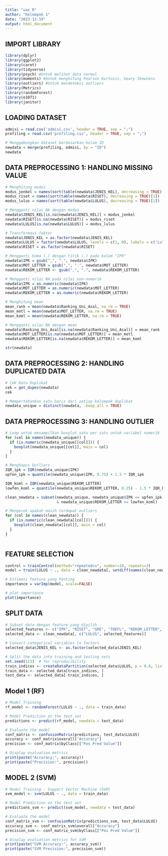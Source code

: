 ```yaml
---
title: "uas R"
author: "Kelompok 1"
date: "2023-12-19"
output: html_document
---
```


## IMPORT LIBRARY
```r
library(dplyr)
library(ggplot2)
library(caret)
library(tidyverse)
library(psych) #Untuk melihat data normal
library(moments) #Untuk menghitung Pearson Kurtosis, Geary Skewness
library(outliers) #Untuk mendeteksi outliers
library(Metrics)
library(randomForest)
library(e1071)
library(janitor)
```


## LOADING DATASET
```r
admisi = read.csv('admisi.csv', header = TRUE, sep = ";")
profiling = read.csv('profiling.csv', header = TRUE, sep = ";")

# Menggabungkan dataset berdasarkan kolom ID
newdata = merge(profiling, admisi, by = "ID")
newdata
```


## DATA PREPROCESSING 1: HANDLING MISSING VALUE
```r

# Menghitung modus
modus_jenkel = names(sort(table(newdata$JENIS_KEL), decreasing = TRUE)[1])
modus_riset = names(sort(table(newdata$RISET), decreasing = TRUE)[1])
modus_lulus = names(sort(table(newdata$LULUS), decreasing = TRUE)[1])

# Mengganti nilai NA dengan modus
newdata$JENIS_KEL[is.na(newdata$JENIS_KEL)] = modus_jenkel
newdata$RISET[is.na(newdata$RISET)] = modus_riset
newdata$LULUS[is.na(newdata$LULUS)] = modus_lulus

# Transformasi faktor
newdata$JENIS_KEL = as.factor(newdata$JENIS_KEL)
newdata$LULUS = factor(newdata$LULUS, levels = c(1, 0), labels = c('Lulus', 'Tidak Lulus'))
newdata$RISET = as.factor(newdata$RISET)

# Mengganti koma (,) dengan titik (.) pada kolom "IPK"
newdata$IPK = gsub(",", ".", newdata$IPK)
newdata$MOT_LETTER = gsub(",", ".", newdata$MOT_LETTER)
newdata$REKOM_LETTER <- gsub(",", ".", newdata$REKOM_LETTER)

# Mengganti nilai NA pada nilai non-numerik
newdata$IPK = as.numeric(newdata$IPK)
newdata$MOT_LETTER = as.numeric(newdata$MOT_LETTER)
newdata$REKOM_LETTER = as.numeric(newdata$REKOM_LETTER)

# Menghitung mean
mean_rank = mean(newdata$Ranking_Uni_Asal, na.rm = TRUE)
mean_motl = mean(newdata$MOT_LETTER, na.rm = TRUE)
mean_koml = mean(newdata$REKOM_LETTER, na.rm = TRUE)

# Mengganti nilai NA dengan mean
newdata$Ranking_Uni_Asal[is.na(newdata$Ranking_Uni_Asal)] = mean_rank
newdata$MOT_LETTER[is.na(newdata$MOT_LETTER)] = mean_motl
newdata$REKOM_LETTER[is.na(newdata$REKOM_LETTER)] = mean_koml

str(newdata)

```


## DATA PREPROCESSING 2: HANDLING DUPLICATED DATA
```R

# Cek Data Duplikat
cek = get_dupes(newdata)
cek

# Mempertahankan satu baris dari setiap kelompok duplikat
newdata_unique = distinct(newdata, .keep_all = TRUE)

```


## DATA PREPROCESSING 3: HANDLING OUTLIER

```r

# Loop untuk menampilkan boxplot satu per satu untuk variabel numerik
for (col in names(newdata_unique)) {
  if (is.numeric(newdata_unique[[col]])) {
    boxplot(newdata_unique[[col]], main = col)
  }
}

# Menghapus Outliers
IQR_ipk = IQR(newdata_unique$IPK)
upfen_ipk = quantile(newdata_unique$IPK, 0.75) + 1.5 * IQR_ipk

IQR_koml = IQR(newdata_unique$REKOM_LETTER)
lowfen_koml = quantile(newdata_unique$REKOM_LETTER, 0.25) - 1.5 * IQR_koml

clean_newdata = subset(newdata_unique, newdata_unique$IPK <= upfen_ipk 
                       & newdata_unique$REKOM_LETTER >= lowfen_koml)

# Mengecek apakah masih terdapat outliers
for (col in names(clean_newdata)) {
  if (is.numeric(clean_newdata[[col]])) {
    boxplot(clean_newdata[[col]], main = col)
  }
}



```



## FEATURE SELECTION
```r

control = trainControl(method="repeatedcv", number=10, repeats=3)
model = train(LULUS ~ ., data = clean_newdata[, setdiff(names(clean_newdata), "NAMA")], method = "lvq", preProcess = "scale", trControl = control)

# Estimasi Feature yang Penting
importance = varImp(model, scale=FALSE)

# plot importance
plot(importance)

```

## SPLIT DATA
```r
# Subset data dengan feature yang dipilih
selected_features <- c("IPK", "RISET", "GRE", "TOEFL", "REKOM_LETTER", "MOT_LETTER", "JENIS_KEL", "USIA")
selected_data <- clean_newdata[, c("LULUS", selected_features)]

# Convert categorical variables to factors
selected_data$JENIS_KEL <- as.factor(selected_data$JENIS_KEL)

# Split the data into training and testing sets
set.seed(123)  # for reproducibility
train_indices <- createDataPartition(selected_data$LULUS, p = 0.8, list = FALSE)
train_data <- selected_data[train_indices, ]
test_data <- selected_data[-train_indices, ]

```


## Model 1 (RF)
```r

# Model Training
rf_model <- randomForest(LULUS ~ ., data = train_data)

# Model Prediction on the test set
predictions <- predict(rf_model, newdata = test_data)

# Evaluate the model
conf_matrix <- confusionMatrix(predictions, test_data$LULUS)
accuracy <- conf_matrix$overall["Accuracy"]
precision <- conf_matrix$byClass[["Pos Pred Value"]]

# Display evaluation metrics
print(paste("Accuracy:", accuracy))
print(paste("Precision:", precision))


```

## MODEL 2 (SVM)
```r
# Model Training - Support Vector Machine (SVM)
svm_model <- svm(LULUS ~ ., data = train_data)

# Model Prediction on the test set
predictions_svm <- predict(svm_model, newdata = test_data)

# Evaluate the model
conf_matrix_svm <- confusionMatrix(predictions_svm, test_data$LULUS)
accuracy_svm <- conf_matrix_svm$overall["Accuracy"]
precision_svm <- conf_matrix_svm$byClass[["Pos Pred Value"]]

# Display evaluation metrics for SVM
print(paste("SVM Accuracy:", accuracy_svm))
print(paste("SVM Precision:", precision_svm))
```

